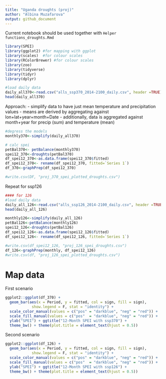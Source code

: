```yaml
---
title: "Uganda droughts (proj)"
author: "Albina Muzafarova"
output: github_document
---
```


Current notebook should be used together with `Helper functions_droughts.Rmd`

```r
library(SPEI)
library(ggplot2) #for mapping with ggplot
library(scales)  #for colour scales
library(RColorBrewer) #for colour scales
library(zoo)
library(tidyverse)
library(tidyr)
library(dplyr)
```



```r
#load daily data
daily_all370<-read.csv("alls_ssp370_2014-2100_daily.csv", header =TRUE)
head(daily_all370)
```

Approach:
- simplify data to have just mean temperature and precipitation values
- means are derived by aggregating against lon+lat+year+month+Date
- additionally, data is aggregated against month+year for precip (sum) and temperature (mean)

```r
#degress the models
monthly370<-simplify(daily_all370)

# calc spei
petBal370<- petBalance(monthly370)
spei12_370<-droughts(petBal370)
df_spei12_370<-as.data.frame(spei12_370$fitted)
df_spei12_370<- rename(df_spei12_370, fitted=`Series 1`)
df_370<-graphPrep(df_spei12_370)

#write.csv(DF, "proj_370_spei_plotted_droughts.csv")
```

Repeat for ssp126
```r
#### for 126
#load daily data
daily_all_126<-read.csv("alls_ssp126_2014-2100_daily.csv", header =TRUE)
head(daily_all_126)

monthly126<-simplify(daily_all_126)
petBal126<-petBalance(monthly126)
spei12_126<-droughts(petBal126)
df_spei12_126<-as.data.frame(spei12_126$fitted)
df_spei12_126<- rename(df_spei12_126, fitted=`Series 1`)

#write.csv(df_spei12_126, "proj_126_spei_droughts.csv")
df_126<-graphPrep(monthly, df_spei12_126)
#write.csv(df, "proj_126_spei_plotted_droughts.csv")
```


# Map data
First scenario
```r
ggplot2::ggplot(df_370) +
  geom_bar(aes(x = Period, y = fitted, col = sign, fill = sign),
            show.legend = F, stat = "identity") +
  scale_color_manual(values = c("pos" = "darkblue", "neg" = "red")) +
  scale_fill_manual(values = c("pos"  = "darkblue", "neg" = "red")) +
  ylab("SPEI") + ggtitle("12-Month SPEI with ssp370") +
  theme_bw() + theme(plot.title = element_text(hjust = 0.5))
```
Second scenario
```r
ggplot2::ggplot(df_126) +
  geom_bar(aes(x = Period, y = fitted, col = sign, fill = sign),
            show.legend = F, stat = "identity") +
  scale_color_manual(values = c("pos" = "darkblue", "neg" = "red")) +
  scale_fill_manual(values = c("pos"  = "darkblue", "neg" = "red")) +
  ylab("SPEI") + ggtitle("12-Month SPEI with ssp126") +
  theme_bw() + theme(plot.title = element_text(hjust = 0.5))
```
